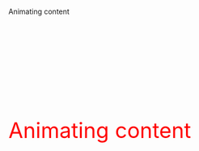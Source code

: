 ##  {auto-animate="true"}

::: {style="margin-top: 100px;"}
Animating content
:::

##  {auto-animate="true"}

::: {style="margin-top: 200px; font-size: 3em; color: red;"}
Animating content
:::
